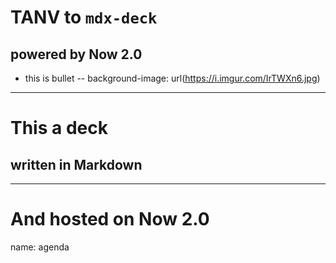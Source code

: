 # TANV to `mdx-deck`
## powered by Now 2.0
- this is bullet
--
background-image: url(https://i.imgur.com/IrTWXn6.jpg)
---
# This a deck
## written in Markdown
---
# And hosted on Now 2.0
name: agenda
